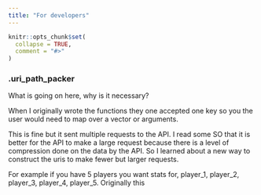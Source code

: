 ```yaml
---
title: "For developers"
---
```


```r
knitr::opts_chunk$set(
  collapse = TRUE,
  comment = "#>"
)
```

### .uri_path_packer

What is going on here, why is it necessary?

When I originally wrote the functions they one accepted one key so you the user would need to map over a vector or arguments.

This is fine but it sent multiple requests to the API.  I read some SO that it is better for the API to make a large request because there is a level of compression done on the data by the API.  So I learned about a new way to construct the uris to make fewer but larger requests.

For example if you have 5 players you want stats for, player_1, player_2, player_3, player_4, player_5.  Originally this

